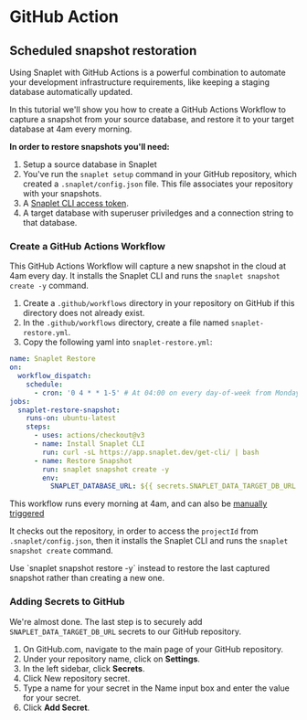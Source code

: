 
# GitHub Action

## Scheduled snapshot restoration

Using Snaplet with GitHub Actions is a powerful combination to automate your development infrastructure requirements, like keeping a staging database automatically updated.

In this tutorial we'll show you how to create a GitHub Actions Workflow to capture a snapshot from your source database, and restore it to your target database at 4am every morning.

**In order to restore snapshots you'll need:**

1. Setup a source database in Snaplet
2. You've run the `snaplet setup` command in your GitHub repository, which created a `.snaplet/config.json` file. This file associates your repository with your snapshots.
3. A [Snaplet CLI access token](https://app.snaplet.dev/access-token/cli).
4. A target database with superuser priviledges and a connection string to that database.

### Create a GitHub Actions Workflow

This GitHub Actions Workflow will capture a new snapshot in the cloud at 4am every day.
It installs the Snaplet CLI and runs the `snaplet snapshot create -y` command.

1. Create a `.github/workflows` directory in your repository on GitHub if this directory does not already exist.
2. In the `.github/workflows` directory, create a file named `snaplet-restore.yml`.
3. Copy the following yaml into `snaplet-restore.yml`:

```yaml .github/workflows/snaplet-restore.yml
name: Snaplet Restore
on:
  workflow_dispatch:
    schedule:
      - cron: '0 4 * * 1-5' # At 04:00 on every day-of-week from Monday through Friday.
jobs:
  snaplet-restore-snapshot:
    runs-on: ubuntu-latest
    steps:
      - uses: actions/checkout@v3
      - name: Install Snaplet CLI
        run: curl -sL https://app.snaplet.dev/get-cli/ | bash
      - name: Restore Snapshot
        run: snaplet snapshot create -y
        env:
          SNAPLET_DATABASE_URL: ${{ secrets.SNAPLET_DATA_TARGET_DB_URL }}

```

This workflow runs every morning at 4am, and can also be [manually triggered](https://docs.github.com/en/actions/managing-workflow-runs/manually-running-a-workflow#running-a-workflow)

It checks out the repository, in order to access the `projectId` from `.snaplet/config.json`, then it installs the Snaplet CLI and runs the `snaplet snapshot create` command.

<Callout type="info">
Use `snaplet snapshot restore -y` instead to restore the last captured snapshot rather than creating a new one.
</Callout>

### Adding Secrets to GitHub

We're almost done. The last step is to securely add  `SNAPLET_DATA_TARGET_DB_URL` secrets to our GitHub repository.

1. On GitHub.com, navigate to the main page of your GitHub repository.
2. Under your repository name, click on **Settings**.
3. In the left sidebar, click **Secrets**.
4. Click New repository secret.
5. Type a name for your secret in the Name input box and enter the value for your secret.
7. Click **Add Secret**.
